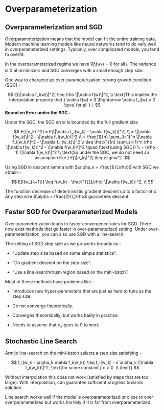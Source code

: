 # Overparameterization

## Overparameterization and SGD

Overparameterization means that the model can fit the entire training data. Modern machine learning models like neural networks tend to do very well in overparameterized settings. Typically, over complicated models, you tend to overfit.


In the overparameterized regime we have $\nabla f_i (w_*) = 0$ for all $i$. The variance is 0 at minimizers and SGD converges with a small enough step size.

One way to characterize over-parameterization: strong growth condition (SGC) -

$$
E[\|\nabla f_i(w)\|^2] \leq \rho \|\nabla f(w)\|^2, \\
\text{This implies the interpolation property that } \nabla f(w) = 0 \Rightarrow \nabla f_i(w) = 0 \text{ for all } i.
$$
**Bound on Error under the SGC -**

Under the SGC, the SGD error is bounded by the full gradient size

$$
E[\|e_k\|^2] = E[\|\nabla f_i(w_k) - \nabla f(w_k)\|^2] \\
= \|\nabla f(w_k)\|^2 - \|\nabla f_i(w_k)\|^2 \\
= \frac{1}{n} \sum_{i=1}^n \|\nabla f_i(w_k)\|^2 - \|\nabla f_i(w_k)\|^2 \\
\leq \frac{1}{n} \sum_{i=1}^n \rho \|\nabla f(w_k)\|^2 - \|\nabla f(w_k)\|^2 \quad (\text{using SGC}) \\
= (\rho - 1) \|\nabla f(w_k)\|^2 \\
\text{So under the SGC, we do not need an assumption like } E[\|e_k\|^2] \leq \sigma^2.
$$

Using SGD in descent lemma with $\alpha_k = \frac{1}{L\rho}$ with SGC we obtain -

$$
E[f(w_{k+1})] \leq f(w_k) - \frac{1}{2L\rho} \|\nabla f(w_k)\|^2, \\
$$

The function decrease of deterministic gradient descent up to a factor of $\rho$. Any step size $\alpha < \frac{2}{L}\rho$ guarantees descent.

## Faster SGD for Overparameterized Models
 
Over-parameterization leads to faster convergence rates for SGD. There now exist methods that go faster in over-parameterized setting. Under over-parameterization, you can also use SGD with a line-search.

The setting of SGD step size as we go works broadly as -

- “Update step size based on some simple statistics”.

- “Do gradient descent on the step size”.

- “Use a line-search/trust-region based on the mini-batch”.

Most of these methods have problems like -

- Introduces new hyper-parameters that are just as hard to tune as the step size.

- Do not converge theoretically.

- Converges theoretically, but works badly in practice.

- Needs to assume that $\sigma_k$ goes to 0 to work

## Stochastic Line Search

Armijo line-search on the mini-batch selects a step size satisfying - 

$$
f_i(w_k - \alpha_k \nabla f_i(w_k)) \leq f_i(w_k) - c \alpha_k \|\nabla f_i(w_k)\|^2, 
\text{for some constant } c > 0. \\
\text{}
$$

Without interpolation this does not work (satisfied by steps that are too large). With interpolation, can guarantee sufficient progress towards solution.

Line search works well if the model is overparameterized or close to over overparameterized but works horribly if it is far from overparameterized.





